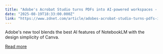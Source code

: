```yaml
---
title: "Adobe's Acrobat Studio turns PDFs into AI-powered workspaces - try it now for free"
date: "2025-08-19T18:33:00.000Z"
link: "https://www.zdnet.com/article/adobes-acrobat-studio-turns-pdfs-into-ai-powered-workspaces-try-it-now-for-free/"
---
```


Adobe's new tool blends the best AI features of NotebookLM with the design simplicity of Canva.

[Read more](https://www.zdnet.com/article/adobes-acrobat-studio-turns-pdfs-into-ai-powered-workspaces-try-it-now-for-free/)
